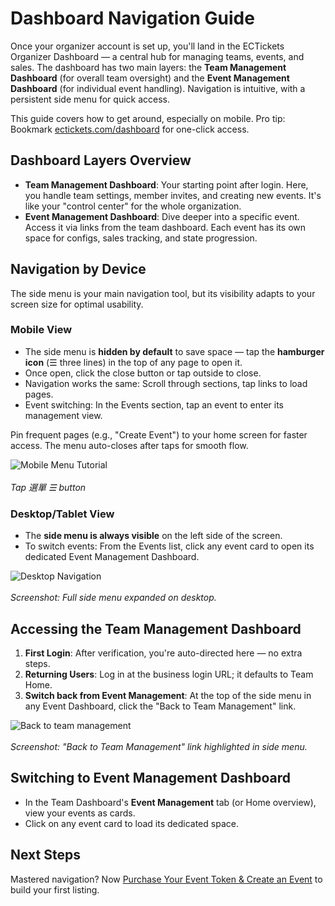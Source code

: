 
# Dashboard Navigation Guide

Once your organizer account is set up, you'll land in the ECTickets Organizer Dashboard — a central hub for managing teams, events, and sales. The dashboard has two main layers: the **Team Management Dashboard** (for overall team oversight) and the **Event Management Dashboard** (for individual event handling). Navigation is intuitive, with a persistent side menu for quick access.

This guide covers how to get around, especially on mobile. Pro tip: Bookmark [ectickets.com/dashboard](https://www.ectickets.com/dashboard) for one-click access.

## Dashboard Layers Overview

- **Team Management Dashboard**: Your starting point after login. Here, you handle team settings, member invites, and creating new events. It's like your "control center" for the whole organization.
- **Event Management Dashboard**: Dive deeper into a specific event. Access it via links from the team dashboard. Each event has its own space for configs, sales tracking, and state progression.

## Navigation by Device

The side menu is your main navigation tool, but its visibility adapts to your screen size for optimal usability.

### Mobile View

- The side menu is **hidden by default** to save space — tap the **hamburger icon** (☰ three lines) in the top of any page to open it.
- Once open, click the close button or tap outside to close.
- Navigation works the same: Scroll through sections, tap links to load pages.
- Event switching: In the Events section, tap an event to enter its management view.

<Callout type="info" title="Mobile Optimization">
  Pin frequent pages (e.g., "Create Event") to your home screen for
  faster access. The menu auto-closes after taps for smooth flow.
</Callout>

![Mobile Menu Tutorial](/assets/docs/organizer/getting-started/dashboard-navigation/menu-highlighted.png)<br></br>
_Tap 選單 ☰ button_

### Desktop/Tablet View

- The **side menu is always visible** on the left side of the screen.
- To switch events: From the Events list, click any event card to open its dedicated Event Management Dashboard.

![Desktop Navigation](/assets/docs/organizer/getting-started/dashboard-navigation/desktop-view.png)<br></br>
_Screenshot: Full side menu expanded on desktop._

## Accessing the Team Management Dashboard

1. **First Login**: After verification, you're auto-directed here — no extra steps.
2. **Returning Users**: Log in at the business login URL; it defaults to Team Home.
3. **Switch back from Event Management**: At the top of the side menu in any Event Dashboard, click the "Back to Team Management" link.

![Back to team management](/assets/docs/organizer/getting-started/dashboard-navigation/back-to-team-highlighted.png)<br></br>
_Screenshot: "Back to Team Management" link highlighted in side menu._

## Switching to Event Management Dashboard

- In the Team Dashboard's **Event Management** tab (or Home overview), view your events as cards.
- Click on any event card to load its dedicated space.

## Next Steps

Mastered navigation? Now [Purchase Your Event Token & Create an Event](/docs/organizer/getting-started/event-creation) to build your first listing.
